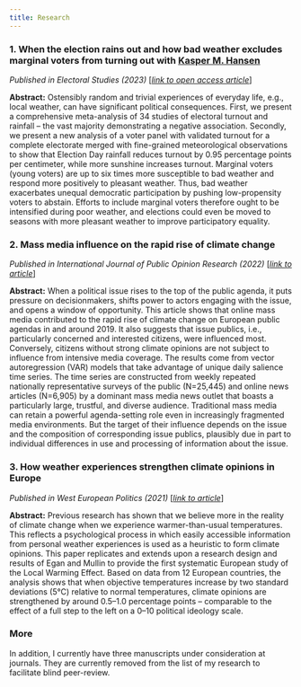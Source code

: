 ```yaml
---
title: Research
---
```


### __1. When the election rains out and how bad weather excludes marginal voters from turning out__ with [Kasper M. Hansen](https://www.kaspermhansen.eu)

*Published in Electoral Studies (2023)* [_[link to open access article](https://sciencedirect.com/science/article/pii/S0261379422001299)_]

**Abstract:** Ostensibly random and trivial experiences of everyday life, e.g., local weather, can have significant political consequences. First, we present a comprehensive meta-analysis of 34 studies of electoral turnout and rainfall – the vast majority demonstrating a negative association. Secondly, we present a new analysis of a voter panel with validated turnout for a complete electorate merged with fine-grained meteorological observations to show that Election Day rainfall reduces turnout by 0.95 percentage points per centimeter, while more sunshine increases turnout. Marginal voters (young voters) are up to six times more susceptible to bad weather and respond more positively to pleasant weather. Thus, bad weather exacerbates unequal democratic participation by pushing low-propensity voters to abstain. Efforts to include marginal voters therefore ought to be intensified during poor weather, and elections could even be moved to seasons with more pleasant weather to improve participatory equality.

### __2. Mass media influence on the rapid rise of climate change__

*Published in International Journal of Public Opinion Research (2022)* [_[link to article](https://doi.org/10.1080/01402382.2020.1792731)_]

**Abstract:** When a political issue rises to the top of the public agenda, it puts pressure on decisionmakers, shifts power to actors engaging with the issue, and opens a window of opportunity. This article shows that online mass media contributed to the rapid rise of climate change on European public agendas in and around 2019. It also suggests that issue publics, i.e., particularly concerned and interested citizens, were influenced most. Conversely, citizens without strong climate opinions are not subject to influence from intensive media coverage. The results come from vector autoregression (VAR) models that take advantage of unique daily salience time series. The time series are constructed from weekly repeated nationally representative surveys of the public (N=25,445) and online news articles (N=6,905) by a dominant mass media news outlet that boasts a particularly large, trustful, and diverse audience. Traditional mass media can retain a powerful agenda-setting role even in increasingly fragmented media environments. But the target of their influence depends on the issue and the composition of corresponding issue publics, plausibly due in part to individual differences in use and processing of information about the issue.

### __3. How weather experiences strengthen climate opinions in Europe__

*Published in West European Politics (2021)* [_[link to article](https://doi.org/10.1093/ijpor/edac009)_]

**Abstract:** Previous research has shown that we believe more in the reality of climate change when we experience warmer-than-usual temperatures. This reflects a psychological process in which easily accessible information from personal weather experiences is used as a heuristic to form climate opinions. This paper replicates and extends upon a research design and results of Egan and Mullin to provide the first systematic European study of the Local Warming Effect. Based on data from 12 European countries, the analysis shows that when objective temperatures increase by two standard deviations (5°C) relative to normal temperatures, climate opinions are strengthened by around 0.5–1.0 percentage points – comparable to the effect of a full step to the left on a 0–10 political ideology scale.

### More

In addition, I currently have three manuscripts under consideration at journals. They are currently removed from the list of my research to facilitate blind peer-review. 

<!-- ### __4. Pro-climate voting in response to local flooding__  -->

<!-- *Working paper (available upon request)* -->

<!-- **Abstract:** Floods, heatwaves, droughts, and other extreme weather events are becoming more frequent, enduring, and intense due to human-caused global heating. While previous research has shown that first-hand experiences of such events influence citizens' climate-related attitudes and perceptions, studies of their impact on actual behavior are few in numbers and reach mixed conclusions. This paper contributes with a twofold study that investigates the effects of an unusually destructive and salient northern European storm surge event in 2013 on pro-climate voting in Danish elections. Employing a difference-in-differences design at the level of all 1,386 polling districts, Study 1 shows how the parliamentary election vote share of the pro-climate parties in the left-green bloc ---who hold clear, persistent issue ownership on climate-related issues---increased by around two percentage points in flooded communities. The effect increases with higher local flooding intensity and is robust to matching on a range of potential confounders. Study 2 employs a triple difference design at the level of 11,722 local election candidates, with vote shares and flooding measured at 1,365 different polling stations, to show how local flooding produced a distinct electoral advantage for pro-climate candidates. The vote share gap between pro-climate candidates and non-climate candidates increased by around 0.2 percentage points, equivalent to a three percentage points increase in election chances for the median candidate. In a series of robustness checks, I show that the pro-climate voting effect is not driven by, e.g., spurious votes for new, coincidentally pro-climate candidates, pro-welfare voting, a reward for incumbents, strategic party behavior, and that it is robust to alternative ways of defining the flooding treatment. Together, these studies show how flooding experience, by raising the salience of climate-related concerns, can have environmentally, socially, and politically significant behavioral effects. -->

<!-- ### __5. Extreme Heat Does Not Foster Pro-Climate Attitudes and Behavior When It Is Experienced as Pleasant__ with [Tobias Heide-Jørgensen](https://politicalscience.ku.dk/staff/phd/?pure=en/persons/436278)   -->

<!-- *Working paper (available upon request)* -->

<!-- **Abstract:** This paper examines whether communication that links extreme weather with climate change activates personal weather experiences and fosters increased public support for the green transition. Using a preregistered representative survey experiment fielded in Denmark, we find that priming past heat experience does not foster increased climate awareness, opinions, or willingness to act or pay. We argue and provide tentative evidence that this is because people in northern regions recall heat spells as something pleasant rather than a risk. Secondly, attributing extreme weather to climate change only promotes climate action, when it emphasizes personal heat-related health risks. No evidence was found that climate communication strengthens the connection between heat experience and climate attitudes and behavior. Finally, the effect of recent temperatures on climate awareness is eliminated by climate information. Overall, these findings suggest that what is objectively and meteorologically extreme may subjectively invoke positive feelings instead. We conclude by discussing the implications of this for climate attitude formation and communication. -->

<!-- ### __6. Willingness to Sacrifice for the Climate and Ukraine: How polycrisis makes us anxious but hesitant__ with [Jakob Dreyer](https://politicalscience.ku.dk/staff/phd/?pure=en/persons/414273) -->

<!-- *Working paper (available upon request)* -->

<!-- **Abstract:** Russia’s invasion of Ukraine and global warming have made observers and decision-makers describe Europe’s present political predicament as a polycrisis: a period of overlapping, urgent, and mutually reinforcing challenges. However, little is known about how the public perceives and responds in the face of polycrisis. To investigate this, the article presents a preregistered survey experiment with 4,017 representative respondents in Denmark. We invoke issue linkage between climate change and the Ukraine war by varying the order and combination of two similar vignettes and questions sets – one about the War in Ukraine and one about global warming. By including a real-life lottery the design helps bridge the salience-action gap in experimental surveys. Overall, the results show that linking global warming and the war increases threat perception, but reduces willingness to sacrifice. Global warming drives the increase in threat perception, while Ukraine drives the reduction in willingness to sacrifice. The results thus challenge the dominant ‘finite pool of worry’ theory, which presupposes that new challenges will crowd out worry and support for more distant and cumulative threats like global warming. They also challenge the alternative hypothesis that polycrisis increases willingness to sacrifice across the board. Instead, willingness to sacrifice appears to be issue-specific and constrained by a ‘finite pool of resources’. To make sense of these findings it is hypothesized that issue linkage (polycrisis) leads to higher levels of general anxiety, which tends to make people hesitant to act. The results have important, and quite counterintuitive, policy implications at a time when polycrisis discourse often is used to justify political sacrifice. -->

<!-- ### __7. Using maps in climate change communication: second-order opinions and map biases__ with Peter D. Howe, Forest K. Cook, and Jace Colby -->

<!-- *Work in progress* -->